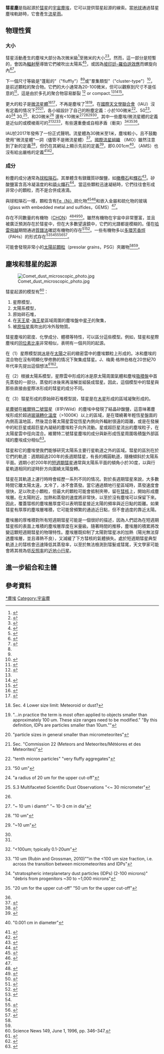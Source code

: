 '''彗星塵'''是指起源於[[彗星|彗星]]的[[宇宙塵埃|宇宙塵埃]]，它可以提供彗星起源的線索。當[[地球|地球]]通過彗星塵埃軌跡時，它會產生[[流星雨|流星雨]]。

== 物理性質 ==

=== 大小 ===
彗星活動產生的塵埃大部分為次微米級<ref>{{cite book |last1=Mukai |first1=T. |last2=Mukai |first2=S. |last3=Kikouchi |first3=S. |title=Symposium on the Diversity and Similarity of Comets, ESA SP-278 |date=1987 |publisher=European Space Agency |pages=427–30 |chapter=Variation of Grain Properties and the Dust Outbursts }}</ref>至微米的大小<ref>{{cite book |last1=Grun |first1=E. |last2=Massonne |first32=L. |last3=Schwehm |first3=G. |title=Symposium on the Diversity and Similarity of Comets, ESA SP-278 |date=1987 |publisher=European Space Agency |pages=305–14 |chapter=New Properties of Cometary Dust }}</ref><ref>{{cite book |last1=Fernandez |first1=J. |title=Comets: Nature, Dynamics, Origins, and their Cosmogonical Relevance |date=2005 |publisher=Springer |page=66}}</ref>。然而，這一部分是短暫的，會因為[[輻射壓|輻射壓]]導致它們被吹出太陽系<ref name="southworth">{{cite journal |last1=Southworth |first1=R. |title=Distribution of the Zodiacal Particles |journal=Annals of the New York Academy of Sciences |date=11 Nov 1964 |volume=119 |page=54|doi=10.1111/j.1749-6632.1965.tb47423.x |s2cid=85917931 }}</ref><ref name="fechtig">{{cite book |last1=Fechtig |first1=H. |title=Comets |date=1982 |publisher=University of Arizona Press |location=Tucson |page=370 |chapter=Cometary Dust In The Solar System }}</ref>，或因為[[坡印廷–羅伯遜效應|坡印廷–羅伯遜效應]]而螺旋向內<ref name="whipplemoc">{{cite book |last=Whipple |first=Fred |date=1986 |title=The Mystery of Comets |isbn=9780521324403 |publisher=Cambridge University Press |page=143 }}</ref><ref>{{cite book |last=Dermott |first=S |date=2001 |title=Interplanetary Dust |publisher=SpringerVerlag |pages=569–39 |chapter=Ch. Orbital evolution of interplanetary dust |editor1=Grün E |editor2=Gustafson B |editor3=Dermott S |editor4=Fechtig H }}</ref>。

下一個尺寸等級是"蓬鬆的"（"fluffly"）<ref name="southworth"/><ref name="fechtig"/>或"羣集類型"（"cluster-type"）<ref name="zolensky">{{cite conference |last1=Zolensky |first1=M. |last2=Lindstrom |first2=D. |title=Mineralogy of 12 large 'chondritic' interplanetary dust particles |conference=1991 LPSC |date=Mar 1991 |pages=161–69}}</ref>，是前述顆粒的聚合物。它們的大小通常為20-100微米，但可以觀察到尺寸不是任意的<ref>{{cite book |last1=Ney |first1=E. |title=Comets |date=1982 |publisher=University of Arizona Press |location=Tucson |page=323 |chapter=Optical and Infrared Observations of Bright Comets in the Range 0.5 um to 20 um }}</ref>，這是由於多孔的聚合物容易斷裂 <ref>{{cite book |last1=Simpson |first1=J. |last2=Rabinowitz |first2=D. |last3=Tuzzolino |first3=A. |last4=Ksanfomality |first4=L. |title=ESA Proceedings of the 20th ESLAB Symposium on the Exploration of Halley's Comet. Volume 2: Dust and Nucleus |date=1986 |publisher=European Space Agency |pages=11–16 |chapter=Halley's comet dust particle mass spectra, flux distributions and jet structures derived from measurements on the Vega-1 and Vega-2 spacecraft }}</ref> or compact.<ref name="zolensky"/><ref>{{cite journal |last1=Leinert |first1=C |last2=Roser |first2=S |last3=Buitrago |first3=J |date=1983 |title=How to maintain the spatial distribution of interplanetary dust |journal=Astronomy & Astrophysics |volume=118 |issue=2 |pages=345–57|bibcode=1983A&A...118..345L }}</ref><ref>{{cite journal |last1=Mukai |first1=T |last2=fechtig |first2=H |date=June 1983 |title=Packing efficient of fluffy particles |journal=Planetary and Space Science |volume=31 |issue=6 |pages=655–58|doi=10.1016/0032-0633(83)90006-5 }}</ref>。

更大的粒子是[[微流星體|微流星體]]<ref name="reachsykes03">{{cite book |last1=Reach |first1=W. |last2=Sykes |first2=M. |last3=Kelley |first3=M. |title=Workshop on Cometary Dust in Astrophysics |date=2003 |publisher=Lunar and Planetary Institute |location=Houston |chapter=Large Particles From Short-Period Comets }}</ref><ref>{{cite book |last1=Kelley |first1=M. |last2=Reach |first2=W. |last3=Woodward |first3=C. |title=Deep Impact as a World Observatory Event: Synergies in Space, Time, and Wavelength |date=2009 |publisher=Springer-Verlag |location=Berlin Heidelberg |isbn=978-3-540-76959-0 |page=125 |chapter=A Search for Deep Impact’s Large Particle Ejecta }}</ref>，不再是塵埃了<ref>{{cite journal |last1=Beech |first1=M |last2=Steel |first2=D |date=1995 |title=On the definition of the term 'meteoroid' |journal=Q. J. R. Astron. Soc. |volume=36 |pages=281–84 |bibcode=1995QJRAS..36..281B }} Sec. 4 Lower size limit: Meteoroid or dust?</ref><ref name="rubingrossman10">{{cite journal |last1=Rubin |first1=A |last2=Grossman |first2=J |date=Mar 2010 |title=Meteorite and meteoroid: New comprehensive definitions |journal=Meteoritics & Planetary Science |volume=45 |issue=1 |pages=114–22 |doi=10.1111/j.1945-5100.2009.01009.x |bibcode=2010M&PS...45..114R }} "...in practice the term is most often applied to objects smaller than approximately 100 um. These size ranges need to be modified." "By this definition, IDPs are particles smaller than 10um.""</ref>。在[[國際天文學聯合會|國際天文學聯合會]]（IAU）沒有定義的情况下<ref>{{cite journal |last=Millman |first=P |date=1961 |title=A Report on Meteor Terminology |journal=J. R. Astron. Soc. Canada |volume=55 |issue=6 |page=265 }} "particle sizes in general smaller than micrometeorites"</ref><ref>{{cite web |url=https://www.iau.org/static/resolutions/IAU1961_French.pdf |title=Resolutions Adopted A. By The General Assembly |access-date=30 Jun 2020 |archive-date=2022-05-08 |archive-url=https://web.archive.org/web/20220508212226/https://www.iau.org/static/resolutions/IAU1961_French.pdf }} Sec. "Commission 22 (Meteors and Meteorites/Météores et des Meteorites)"</ref>，各小組設計了自己的粉塵定義：小於100微米<ref name="greenbergli">{{cite journal |last1=Greenberg |first1=M |last2=Li |first2=A |s2cid=189789755 |date=1997 |title=Morphological structural and chemical composition of cometary nuclei and dust |journal=Space Science Reviews |volume=90 |pages=149–61 |doi=10.1023/A:1005298014670 }} "tenth micron particles" "very fluffy aggregates"</ref>、50<ref>{{cite conference |last1=Klöck |first1=W |last2=Staderman |first2=F |date=1994 |title=Mineralogical and chemical relationships of interplanetary dust particles, micrometeorites, and meteorites in  |conference=LPI Technical Report 94-02 Workshop on the analysis of interplanetary dust particles <!--  |zolensky M ed.--> }} "50 um"</ref>、40<ref>{{cite journal |last1=Levasseur-regourd |first1=A |last2=mukai |last3=lasue |last4=okada |date=2007 |title=physical properties of comet and interplanetary dust |journal=Planetary and Space Science |volume=55 |issue=9 |pages=1010–20 |doi=10.1016/j.pss.2006.11.014 |bibcode=2007P&SS...55.1010L }} "a radius of 20 um for the upper cut-off"</ref> 30,<ref name="grunkrugersrama">{{cite journal |last1=Grun |first1=E |last2=Krüger |first2=H |last3=Srama |first3=R |s2cid=208527737 |date=2019 |title=The Dawn of Dust Astronomy |journal=Space Science Reviews |volume=215 |issue=7 |page=number 46 |doi=10.1007/s11214-019-0610-1 |arxiv=1912.00707 |bibcode=2019SSRv..215...46G }} S.3 Multifaceted Scientific Dust Observations "<~ 30 micrometer"</ref>、和20微米<ref name="levasseurregourdea07"/> 還有<10微米<ref>{{cite book |last1=Bradley |first1=J |last2=Sandford |first2=S |last3=Walker |first3=R |date=1988 |title=Meteorites and the Early Solar System |publisher=University of Arizona Press |page=861 |chapter=11.1 Interplanetary Dust Particles }} "~ 10 um i diamtr" "~ 10-3 cm in dia"</ref><ref>{{cite journal |last1=Love |first1=S |last2=Brownlee |first2=D |date=Jan 1991 |title=Heating and thermal transformation of micrometeoroids entering the Earth's atmosphere |journal=Icarus |volume=89 |issue=1 |pages=26–43 |doi=10.1016/0019-1035(91)90085-8 |bibcode=1991Icar...89...26L }} "10 um"</ref><ref>{{cite journal |last1=Coulson |first1=D |last2=Wickramasinghe |first2=N |date=21 Aug 2003 |title=Frictional and radiation heating of micron-sized meteoroids in the Earth's upper atmosphere |journal=Mon. Not. R. Astron. Soc. |volume=343 |issue=4 |pages=1123–30 |doi=10.1046/j.1365-8711.2003.06478.x |bibcode=2003MNRAS.343.1123C |doi-access=free }}  "~10 um"</ref><ref name="rubingrossman10"/>。其中一些塵埃/微流星體的定義是近似的或模棱兩可的<ref name="brotsoual06"/><ref>{{cite book |last=Rehder |first=D |date=2010 |title=Chemistry in Space |isbn=978-3-527-32689-1 |publisher=Wiley-VCH |chapter=5.3.3 Intrplntr Ds Ptcls (Prsl Grs) }} "<100um; typically 0.1-20um"</ref><ref name="folcocordier15">{{cite book |last1=Folco |first1=L |last2=Cordier |first2=C |date=2015 |title=EMU Notes in Mineralogy |chapter=9. Micrometeorites }} "10 um (Rubin and Grossman, 2010)""in the <100 um size fraction, i.e. across the transition between micrometeorites and IDPs"</ref>，有些還重疊或自相矛盾（衝突）<ref>{{cite conference |last=Rietmeijer |first=F |date=Oct 2002 |title=Mesospheric Metal abundances and Meteoric Dust: Analysis of surviving Meteoroids |conference=34th COSPAR Scientific Assembly/2nd World Space Congress |issue=196 }} "stratospheric interplanetary dust particles (IDPs) (2-100 microns)" "debris from progenitors ~30 to ~1,000 microns"</ref><ref name="levasseurregourdea07">{{cite journal |last1=Levasseur-Regourd |first1=A |last2=Mukai |first2=T |last3=Lasue |first3=J |last4=Okada |first4=Y |date=Jun 2007 |title=Physical properties of comet and interplanetary dust |journal=Planetary and Space Science |volume=55 |issue=9 |pages=1010–20 |doi=10.1016/j.pss.2006.11.014 |bibcode=2007P&SS...55.1010L }}   "20 um for the upper cut-off" "50 um for the upper cut-off"</ref><ref name="grunkrugersrama"/>。

IAU於2017年發佈了一份正式聲明。流星體為30微米至1米，塵埃較小，且不鼓勵使用"微流星體"一詞（儘管不是微流星體）<ref name="iau17">{{cite web |url=https://www.iau.org/static/science/scientific_bodies/commissions/f1/meteordefinitions_approved.pdf |title=Definitions of terms in meteor astronomy |access-date=2022-06-05 |archive-date=2021-12-22 |archive-url=https://web.archive.org/web/20211222205136/https://www.iau.org/static/science/scientific_bodies/commissions/f1/meteordefinitions_approved.pdf }}</ref>。[[國際流星組織|國際流星組織]] （IMO）雖然注意到了新的定義<ref>{{cite web |url=https://imo.net/definitions-of-terms-in-meteor-astronomy-iau |title=Definitions of terms in meteor astronomy (IAU) |author=Perlerin, V. |access-date=30 Jun 2020 |archive-date=2022-06-11 |archive-url=https://web.archive.org/web/20220611070721/https://www.imo.net/definitions-of-terms-in-meteor-astronomy-iau/ }}</ref>，但仍在其網站上顯示先前的定義<ref>{{cite web |url=https://www.imo.net/resources/glossary/ |title=Glossary |access-date=30 Jun 2020 |archive-date=2016-10-21 |archive-url=https://web.archive.org/web/20161021094703/http://imo.net/glossary }}</ref>，即0.001cm<ref>{{cite web |url=https://meteoritical.org/about-meteorites/dust |title=Dust |author=Benoit, P. |access-date=30 Jun 2020 |archive-date=2020-06-17 |archive-url=https://web.archive.org/web/20200617181553/https://meteoritical.org/about-meteorites/dust }} "0.001 cm in diameter"</ref>。{{link-en|美國流星學會|American Meteor Society}}（AMS）也沒有給出嚴格的定義<ref>{{cite web |url=https://www.amsmeteors.org/meteor-showers/meteor-faq/ |title=METEOR FAQS |access-date=30 Jun 2020 |archive-date=2022-05-12 |archive-url=https://web.archive.org/web/20220512000843/https://www.amsmeteors.org/meteor-showers/meteor-faq/ }}</ref><ref>{{cite web |url=https://amsmeteors.org/glossary |title=Glossary |access-date=30 Jun 2020}}</ref>。

=== 成分 ===
粉塵的成分通常為[[球粒隕石|球粒隕石]]。其單體含有鎂鐵質矽酸鹽，如[[橄欖石|橄欖石]]和[[輝石|輝石]]<ref>{{cite journal |last1=Bradley |first1=J |last2=Brownlee |first2=D |last3=Veblen |first3=D |s2cid=4303275 |date=1983 |title=Pyroxene whiskers and platelets in interplanetary dust: evidence of vapor phase growth |journal=Nature |volume=301 |issue=5900 |page=473|doi=10.1038/301473a0 |bibcode=1983Natur.301..473B }}</ref>。矽酸鹽富含高冷凝溫度的{{link-en|鎂橄欖石|Forsterite}}和[[頑火輝石|頑火輝石]]<ref name="brotsoual06">{{cite journal |last1=Brownlee |first1=D |last2=Tsou |first2=P |last3=Aléon |first3=J |s2cid=141128 |display-authors=etal |date=2006 |title=81P/Wild 2 Under a Microscope |journal=Science |volume=314 |issue=5806 |pages=1711–6 |doi=10.1126/science.1135840 |pmid=17170289 |url=https://digital.library.unt.edu/ark:/67531/metadc882789/ |hdl=1885/33730 |hdl-access=free |access-date=2022-06-05 |archive-date=2022-06-05 |archive-url=https://web.archive.org/web/20220605174625/https://digital.library.unt.edu/ark:/67531/metadc882789/ }}</ref>。當這些顆粒迅速凝結時，它們往往會形成非常小的顆粒，而不是合併成液滴。

與球粒隕石一樣，顆粒含有[[隕鐵|Fe（Ni）]]硫化物<ref name="zolze06">{{cite journal |last1=Zolensky |first1=M |last2=Zega |first2=T |last3=Yano |first3=H |last4=Wirick |first4=S |last5=Westphal |first5=A |last6=Weisberg |first6=M |display-authors=etal |s2cid=25539280 |date=15 Dec 2006  |title=Mineralogy and Petrology of Comet 81P/Wild 2 Nucleus Samples |journal=Science |volume=314 |issue=5806 |pages=1735–9 |doi=10.1126/science.1135842 |pmid=17170295 |bibcode=2006Sci...314.1735Z |hdl=1885/37338 |hdl-access=free }}</ref><ref>{{cite journal |last1=Zolensky |first1=M |last2=Thomas |first2=K |date=Nov 1995 |title=Iron and iron-nickel sulfides in chondritic interplanetary dust particles |journal=Geochimica et Cosmochimica Acta |volume=59 | issue=22 |page=4707|doi=10.1016/0016-7037(95)00329-0 |bibcode=1995GeCoA..59.4707Z }}</ref>和嵌入金屬和硫化物的玻璃（glass with embedded metal and sulfides，GEMS）<ref name="zolze06"/>。
   
存在不同數量的有機物（[[CHNOPS|CHON]]）<ref>{{cite journal |last1=Kissel |first1=J |last2=Sagdeev |first2=R |last3=Bertaux |first3=J |s2cid=122405233 |display-authors=etal |date=1986 |title=Composition of comet Halley dust particles from Vega observations |journal=Nature |volume=321 |page=280 |doi=10.1038/321280a0 |bibcode=1986Natur.321..280K }}
</ref><ref>{{cite journal |last1=Kissel |first1=J |last2=Brownlee |first2=D |last3=Büchler |first3=K |s2cid=186245081 |display-authors=etal |date=1986  |title= Composition of comet Halley dust particles from Giotto observations|journal=Nature |volume=321 |page=336|doi=10.1038/321336a0 |bibcode=1986Natur.321..336K }}</ref><ref>{{cite journal |last1=Kissel |first1=J |last2=Kruger |first2=F |s2cid=4358568 |date=1987 |title= The organic component in dust from comet Halley as measured by the PUMA mass spectrometer on board Vega 1|journal=Nature |volume=326 |issue=6115 |pages=755–60|doi=10.1038/326755a0 |bibcode=1987Natur.326..755K }}</ref>。雖然有機物在宇宙中非常豐富，並且被廣泛預測存在於彗星中，但在大多數望遠鏡中，它們的光譜都是模糊的。僅在[[哈雷艦隊|哈雷飛越]]期間通過[[質譜法|質譜法]]確認有機物的存在<ref>{{cite journal |last1=Lawler |first1=M |last2=Brownlee |first2=D |s2cid=4314100 |date=1992 |title=CHON as a component of dust from comet Halley |journal=Nature |volume=359 |issue=6398 |pages=810–12|doi=10.1038/359810a0 |bibcode=1992Natur.359..810L }}</ref><ref name="levasseuragarwal18">{{cite journal |last1=Levasseur-Regourd |first1=A |last2=Agarwal |first2=A |last3=Cottin |first3=H |last4=Engrand |first4=C |last5=Flynn |first5=G |last6=Fulle |first6=M  |last7=Gombosi |first7=T |s2cid=189791473 |display-authors=etal |date=2018 |title=Cometary Dust |journal=Space Science Reviews |volume=214 |issue=3 |page=number 64|doi=10.1007/s11214-018-0496-3 |bibcode=2018SSRv..214...64L }}</ref>。一些有機物多以[[多環芳香烴|多環芳香烴]]（PAHs）的形式存在<ref>{{cite journal |last1=Clemett |first1=S |last2=Maechling |first2=C |last3=Zare |first3=R |last4=Swan |first4=P |last5=Walker |first5=R |s2cid=24398934 |date=1993 |title= Identification of complex aromatic molecules in individual interplanetary dust particles|journal=Science |volume=262 |issue=5134 |pages=721–5 |doi=10.1126/science.262.5134.721 |pmid=17812337 |bibcode=1993Sci...262..721C }}</ref><ref name="greenbergli"/><ref>{{cite journal |last1=Lisse |first1=C |display-authors=etal |s2cid=3024593 |date=2006 |title=Spitzer spectral observations of the deep impact ejecta |journal=Science |volume=313 |issue=5787 |pages=635–40 |doi=10.1126/science.1124694 |pmid=16840662 |bibcode=2006Sci...313..635L |url=https://authors.library.caltech.edu/51944/7/Lisse.SOM.pdf |access-date=2022-06-05 |archive-date=2022-06-05 |archive-url=https://web.archive.org/web/20220605174550/https://authors.library.caltech.edu/51944/7/Lisse.SOM.pdf }}</ref><ref>{{cite journal |last1=Sandford |first1=S |display-authors=etal |s2cid=2727481 |date=2006 |title= Organics captured from comet 81P/Wild 2 by the Stardust spacecraft|journal=Science |volume=314 |issue=5806 |pages=1720–4 |doi=10.1126/science.1135841 |pmid=17170291 |bibcode=2006Sci...314.1720S }}</ref><ref name="kellerba06">{{cite journal |last1=Keller |first1=L |last2=Bajt |first2=S |last3=Baratta |first3=G |last4=Borg |first4=J |last5=Bradley |first5=J |last6=Brownlee |first6=D |s2cid=35413527 |display-authors=etal |date=15 Dec 2006 |title=IR Spectroscopy of Comet 81P/Wild 2 Samples Returned by Stardust |journal=Science |volume=314 |issue=5806 |pages=1728–31 |doi=10.1126/science.1135796 |pmid=17170293 }}</ref>。

可能會發現非常小的[[太陽前顆粒|太陽前顆粒]]（presolar grains，PSG）夾雜物<ref name="brotsoual06"/><ref name="kellerba06"/>。

== 塵埃和彗星的起源 ==
[[File:Comet_dust_microscopic_photo.jpg|thumb]]

彗星起源的模型有<ref>Science News 149, June 1, 1996, pp. 346–347.</ref>：
# 星際模型，
# 太陽系模型，
# 原始碎石堆，
# 在[[天王星|天王星]]-[[海王星|海王星]]區域周圍的塵埃盤中[[微行星|星子]]的聚集，
# 被[[原恒星|原恒星]]風吹出的冷外殼物質。
彗星塵埃的密度、化學成分、體積等特性，可以區分這些模型。例如，彗星和星際塵埃的[[豐度|同位素比率]]非常相似，表明有一個共同的起源。

在（1）星際模型說[[揮發物|冰]]是在[[太陽|太陽]]之前的緻密雲中的塵埃顆粒上形成的。冰和塵埃的混合物在沒有明顯化學修飾的情况下聚集成彗星。J、梅奧·格林伯格在20世紀70年代率先提出這個想法<ref>{{cite book |last1=Greenberg |first1=J |date=1977 |title=Comets, asteroids, meteorites: Interrelations, evolution and origins, Proceedings of the Thirty-Ninth International Colloquium |publisher=University of Toledo |page=491 |chapter=From dust to comets}}</ref><ref>{{cite book |last=Greenberg |first=J |date=1982 |title=Comets |isbn=0816507694 |publisher=University of Arizona Press |location=Tucson |page=131 |chapter=What Are Comets Made Of? a Model Based on Interstellar Dust }}</ref>。

在（2）根據太陽系模型，星際雲中形成的冰是原太陽周圍氣體和塵埃[[吸積盤|吸積盤]]中首先蒸發的一部分。蒸發的冰後來再溶解並組裝成彗星。因此，這個模型中的彗星與那些直接由星際冰形成的彗星的成分不同。

在（3）彗星形成的原始碎石堆模型說，彗星是在[[木星|木星]]形成的區域凝聚形成的。

[[星塵號|星塵號]]在[[維爾特二號彗星|維爾特二號彗星]]（81P/Wild）的塵埃中發現了結晶矽酸鹽，這意味著塵埃形成於超過[[玻璃轉化|玻璃轉化溫度]]（>1000K）以上的區域，是在環繞著年輕恆星盤面的內側高溫地區，然後混合著太陽星雲從恆星內側向外輻射很遠的距離，或是在發展中的紅巨星或超巨星內凝結的塵埃粒子向外流動。星或超巨星流出的塵埃粒子，在太陽星雲中徑向混合。維爾特二號彗星塵埃的成分與新形成恆星周圍吸積盤外部區域的塵埃成分相似<ref>{{Cite journal |arxiv = astro-ph/0603554|last1 = Millan-Gabet|first1 = Rafael|last2 = Malbet|first2 = Fabien|last3 = Akeson|first3 = Rachel|last4 = Leinert|first4 = Christoph|last5 = Monnier|first5 = John|last6 = Waters|first6 = Rens|title = The Circumstellar Environments of Young Stars at AU Scales|url = https://archive.org/details/arxiv-astro-ph0603554|journal = Protostars and Planets V|pages = 539|year = 2006|bibcode = 2007prpl.conf..539M}}</ref>。

彗星和它的塵埃使我們能够研究太陽系主要行星軌道之外的區域。彗星的區別在於它們的軌道：週期超過200年的長週期彗星，有長的橢圓軌道，隨機傾斜於太陽系平面。週期小於200年的[[短週期彗星|短週期彗星]]通常與太陽系平面的傾角小於30度，以與行星軌道相同的逆時針方向圍繞太陽旋轉。

彗星在其軌道上運行時時會經歷一系列不同的情况。對於長週期彗星來說，大多數時間它離太陽太遠，太冷了，冰不會蒸發。當它通過類地行星區域時，蒸發速度會很快，足以吹走小顆粒，但最大的顆粒可能會抵制夾帶，留在[[彗核|彗核]]上，開始形成塵埃層。在太陽附近，加熱和蒸發的速度將非常快，以至於沒有塵埃可以保留下來。因此，覆蓋彗核的塵埃層厚度可以表明彗星接近太陽的頻率與近日點的距離。如果彗星有厚厚的塵埃層堆積，它可能曾頻繁的通過近日點，但不會過度的靠近太陽。

塵埃層的厚堆積對所有短週期彗星可能是一個很好的描述，因為人們認為在短週期彗星核的表面上堆積的塵埃層厚度在米量級。隨著時間的推移，塵埃層的積累將改變這顆短週期彗星的物理特性。塵埃層既抑制了太陽對彗星冰的加熱（陽光無法穿透塵埃層，並且導熱不良），又減緩了下方彗核的氣體損失。處於短週期彗星典型軌道上的彗核會迅速降低其蒸發率，以至於無法檢測到彗髮或彗尾，天文學家可能會將其視為低[[反照率|反照率]]的[[近地小行星|近地小行星]]。

== 進一步組合和主體 ==
{{main|吸積}}

== 參考資料 ==
<references/>

{{彗星}}

[[Category:彗星|*塵埃]]
[[Category:宇宙塵|Category:宇宙塵]]